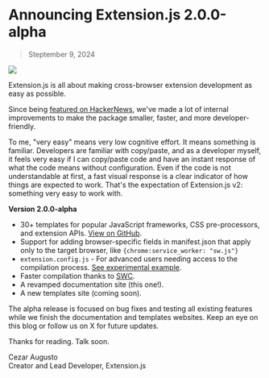 # Announcing Extension.js 2.0.0-alpha

> Steptember 9, 2024

![](../../../assets/blog/extension-2-0-0-alpha.png)

Extension.js is all about making cross-browser extension development as easy as possible.

Since being [featured on HackerNews](https://hnrankings.info/40210627/), we've made a lot of internal improvements to make the package smaller, faster, and more developer-friendly.

To me, "very easy" means very low cognitive effort. It means something is familiar. Developers are familiar with copy/paste, and as a developer myself, it feels very easy if I can copy/paste code and have an instant response of what the code means without configuration. Even if the code is not understandable at first, a fast visual response is a clear indicator of how things are expected to work. That's the expectation of Extension.js v2: something very easy to work with.

**Version 2.0.0-alpha**

* 30+ templates for popular JavaScript frameworks, CSS pre-processors, and extension APIs. [View on GitHub](https://github.com/extension-js/extension.js/tree/main/examples).
* Support for adding browser-specific fields in manifest.json that apply only to the target browser, like `{chrome:service_worker: "sw.js"}`
* `extension.config.js` - For advanced users needing access to the compilation process. [See experimental example](https://github.com/extension-js/extension.js/tree/main/examples/content-extension-config).
* Faster compilation thanks to [SWC](https://swc.rs/).
* A revamped documentation site (this one!).
* A new templates site (coming soon).

The alpha release is focused on bug fixes and testing all existing features while we finish the documentation and templates websites. Keep an eye on this blog or follow us on X for future updates. 

Thanks for reading. Talk soon.

Cezar Augusto<br/>
Creator and Lead Developer, Extension.js